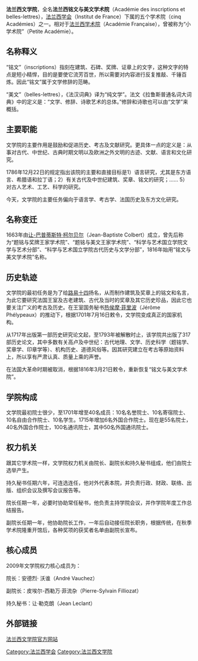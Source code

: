 '''法兰西文学院'''，全名'''法兰西铭文与美文学术院'''（Académie des inscriptions et belles-lettres），[[法兰西学会|法兰西学会]]（Institut de France）下属的五个学术院（cinq Académies）之一。相对于[[法兰西学术院|法兰西学术院]]（Académie Française），曾被称为“小学术院”（Petite Académie）。

==名称释义==
“铭文”（inscriptions）指刻在建筑、石碑、奖牌、证章上的文字，这种文字的特点是短小精悍，目的是要使它流芳百世，所以需要对内容进行反复推敲、千锤百炼。因此“铭文”属于文学修辞的范畴。

“美文”（belles-lettres），《法汉词典》译为“纯文学”。法文《拉鲁斯普通名词大词典》中的定义是：“文学、修辞、诗歌艺术的总体。”修辞和诗歌也可以由“文学”来概括。
 
{{Or|根据法文名称及中文尚简的原则，将 “铭文与美文学术院”简称为“文学院”是比较确当的。尽管其研究范围超出了文学，但是译名紧贴原文是稳妥的办法。如果名称跟内容相去甚远，法国人会自行更正，既然他们沿袭原名而没有更正，则说明此名称跟内容差别不大。|time=2014-03-29T10:14:47+00:00}}

==主要职能==
文学院的主要作用是鼓励和促进历史、考古及文献研究。更具体一点的定义是：从事对古代、中世纪、古典时期文明以及欧洲之外文明的古迹、文献、语言和文化研究。

1786年12月22日的规定指出该院的主要和直接目标是1）语言研究，尤其是东方语言、希腊语和拉丁语；2）有关古代及中世纪建筑、奖章、铭文的研究；……  5）对古人艺术、工艺、科学的研究。

今天，文学院的主要任务偏向于语言学、考古学、法国历史及东方文化研究。

==名称变迁==
1663年由[[让-巴普蒂斯特·柯尔贝尔|让-巴普蒂斯特·柯尔贝尔]]（Jean-Baptiste Colbert）成立，曾先后称为“题铭与奖牌王家学术院”、“题铭与美文王家学术院”、“科学与艺术国立学院文学与艺术分部”、“科学与艺术国立学院古代历史与文学分部”，1816年始用“铭文与美文学术院”名称。

==历史轨迹==
文学院的最初任务是为了给[[路易十四|路易十四]]扬名，从而制作建筑及奖章上的铭文和名言，为此它要研究法国王室及古老建筑、古代及当时的奖章及其它历史珍品，因此它也要关注广义的考古及历史。在王室国务秘书[[热侯摩·菲里波|热侯摩·菲里波]]（Jérôme Phélypeaux）的推动下，根据1701年7月16日敕令，文学院变成真正的国家机构。

从1717年出版第一部历史研究论文起，至1793年被解散时止，该学院共出版了317部历史论文，其中多数有关高卢及中世纪：古代地理、文学、历史科学（题铭学、奖章学、印章学等）、机构历史、道德风俗等。因其研究建立在考古等原始资料上，所以享有严肃认真、质量上乘的声誉。

在法国大革命时期被取消，根据1816年3月21日敕令，重新恢复“铭文与美文学术院”。

==学院构成==
文学院最初院士很少，至1701年增至40名成员：10名名誉院士、10名寄宿院士、10名自由合作院士、10名学生。1715年增加6名外国合作院士。现在是55名院士，40名外国合作院士，100名通讯院士，其中50名外国通讯院士。

==权力机关==
跟其它学术院一样，文学院权力机关由院长、副院长和持久秘书组成，他们由院士选举产生。

持久秘书任期六年，可连选连任，他对外代表本院，并负责行政、财政、联络、出版、组织会议及撰写会议报告等。

院长任期一年，必要时协助常任秘书，他负责主持学院会议，并作学院年度工作总结报告。

副院长任期一年，他协助院长工作，一年后自动接任院长职务，根据传统，在秋季学术院隆重开馆后，各种奖项的获奖者名单由副院长宣布。

==核心成员==
2009年文学院权力核心成员为：

院长：安德烈· 沃谁（André Vauchez）

副院长：皮埃尔-西勒万·菲流杂（Pierre-Sylvain Filliozat）

持久秘书：让·勒克朗（Jean Leclant）

==外部链接==
[https://web.archive.org/web/20190526092534/http://www.academie-des-beaux-arts.fr/ 法兰西文学院官方网站]

[[Category:法兰西学会|Category:法兰西学会]]
[[Category:法兰西文学院|Category:法兰西文学院]]